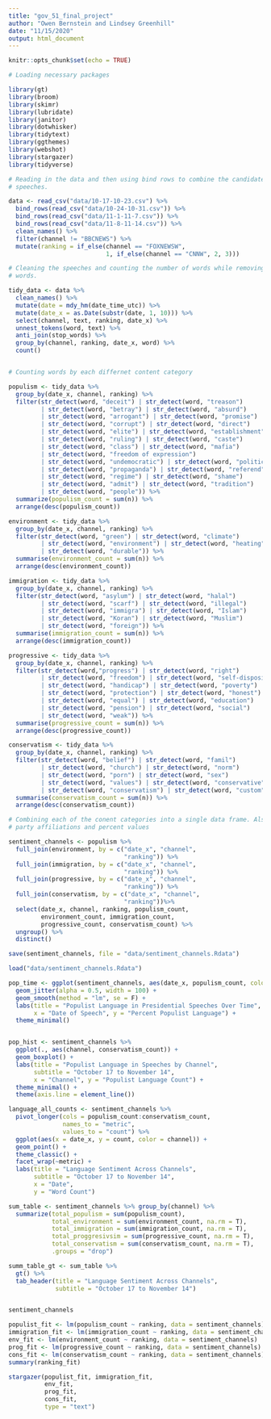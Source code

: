 ```yaml
---
title: "gov_51_final_project"
author: "Owen Bernstein and Lindsey Greenhill"
date: "11/15/2020"
output: html_document
---
```


```r
knitr::opts_chunk$set(echo = TRUE)

# Loading necessary packages

library(gt)
library(broom)
library(skimr)
library(lubridate)
library(janitor)
library(dotwhisker)
library(tidytext)
library(ggthemes)
library(webshot)
library(stargazer)
library(tidyverse)

```

```r

# Reading in the data and then using bind rows to combine the candidates'
# speeches.

data <- read_csv("data/10-17-10-23.csv") %>%
  bind_rows(read_csv("data/10-24-10-31.csv")) %>%
  bind_rows(read_csv("data/11-1-11-7.csv")) %>%
  bind_rows(read_csv("data/11-8-11-14.csv")) %>%
  clean_names() %>%
  filter(channel != "BBCNEWS") %>%
  mutate(ranking = if_else(channel == "FOXNEWSW",
                           1, if_else(channel == "CNNW", 2, 3)))

# Cleaning the speeches and counting the number of words while removing stop
# words.

tidy_data <- data %>% 
  clean_names() %>% 
  mutate(date = mdy_hm(date_time_utc)) %>%
  mutate(date_x = as.Date(substr(date, 1, 10))) %>%
  select(channel, text, ranking, date_x) %>%
  unnest_tokens(word, text) %>%
  anti_join(stop_words) %>%
  group_by(channel, ranking, date_x, word) %>%
  count()



```

```r

# Counting words by each differnet content category

populism <- tidy_data %>% 
  group_by(date_x, channel, ranking) %>% 
  filter(str_detect(word, "deceit") | str_detect(word, "treason")
         | str_detect(word, "betray") | str_detect(word, "absurd")
         | str_detect(word, "arrogant") | str_detect(word, "promise") 
         | str_detect(word, "corrupt") | str_detect(word, "direct")
         | str_detect(word, "elite") | str_detect(word, "establishment")
         | str_detect(word, "ruling") | str_detect(word, "caste")
         | str_detect(word, "class") | str_detect(word, "mafia")
         | str_detect(word, "freedom of expression")
         | str_detect(word, "undemocratic") | str_detect(word, "politic")
         | str_detect(word, "propaganda") | str_detect(word, "referend")
         | str_detect(word, "regime") | str_detect(word, "shame")
         | str_detect(word, "admit") | str_detect(word, "tradition")
         | str_detect(word, "people")) %>% 
  summarize(populism_count = sum(n)) %>% 
  arrange(desc(populism_count))

environment <- tidy_data %>% 
  group_by(date_x, channel, ranking) %>% 
  filter(str_detect(word, "green") | str_detect(word, "climate")
         | str_detect(word, "environment") | str_detect(word, "heating")
         | str_detect(word, "durable")) %>% 
  summarise(environment_count = sum(n)) %>% 
  arrange(desc(environment_count))

immigration <- tidy_data %>% 
  group_by(date_x, channel, ranking) %>% 
  filter(str_detect(word, "asylum") | str_detect(word, "halal")
         | str_detect(word, "scarf") | str_detect(word, "illegal")
         | str_detect(word, "immigra") | str_detect(word, "Islam") 
         | str_detect(word, "Koran") | str_detect(word, "Muslim")
         | str_detect(word, "foreign")) %>% 
  summarise(immigration_count = sum(n)) %>% 
  arrange(desc(immigration_count))

progressive <- tidy_data %>% 
  group_by(date_x, channel, ranking) %>% 
  filter(str_detect(word,"progress") | str_detect(word, "right")
         | str_detect(word, "freedom") | str_detect(word, "self-disposition")
         | str_detect(word, "handicap") | str_detect(word, "poverty") 
         | str_detect(word, "protection") | str_detect(word, "honest")
         | str_detect(word, "equal") | str_detect(word, "education")
         | str_detect(word, "pension") | str_detect(word, "social") 
         | str_detect(word, "weak")) %>% 
  summarise(progressive_count = sum(n)) %>% 
  arrange(desc(progressive_count))

conservatism <- tidy_data %>% 
  group_by(date_x, channel, ranking) %>%  
  filter(str_detect(word, "belief") | str_detect(word, "famil")
         | str_detect(word, "church") | str_detect(word, "norm")
         | str_detect(word, "porn") | str_detect(word, "sex")
         | str_detect(word, "values") | str_detect(word, "conservative")
         | str_detect(word, "conservatism") | str_detect(word, "custom")) %>% 
  summarise(conservatism_count = sum(n)) %>% 
  arrange(desc(conservatism_count))

# Combining each of the conent categories into a single data frame. Also adding
# party affiliations and percent values

sentiment_channels <- populism %>% 
  full_join(environment, by = c("date_x", "channel",
                                "ranking")) %>% 
  full_join(immigration, by = c("date_x", "channel",
                                "ranking")) %>% 
  full_join(progressive, by = c("date_x", "channel",
                                "ranking")) %>% 
  full_join(conservatism, by = c("date_x", "channel",
                                "ranking"))%>%
  select(date_x, channel, ranking, populism_count,
         environment_count, immigration_count, 
         progressive_count, conservatism_count) %>%
  ungroup() %>% 
  distinct()

save(sentiment_channels, file = "data/sentiment_channels.Rdata")
```


```r

load("data/sentiment_channels.Rdata")

pop_time <- ggplot(sentiment_channels, aes(date_x, populism_count, color = channel)) +
  geom_jitter(alpha = 0.5, width = 100) +
  geom_smooth(method = "lm", se = F) +
  labs(title = "Populist Language in Presidential Speeches Over Time",
       x = "Date of Speech", y = "Percent Populist Language") +
  theme_minimal()


pop_hist <- sentiment_channels %>% 
  ggplot(., aes(channel, conservatism_count)) +
  geom_boxplot() + 
  labs(title = "Populist Language in Speeches by Channel",
       subtitle = "October 17 to November 14",
       x = "Channel", y = "Populist Language Count") +
  theme_minimal() +
  theme(axis.line = element_line())

language_all_counts <- sentiment_channels %>%
  pivot_longer(cols = populism_count:conservatism_count,
               names_to = "metric",
               values_to = "count") %>%
  ggplot(aes(x = date_x, y = count, color = channel)) +
  geom_point() +
  theme_classic() +
  facet_wrap(~metric) +
  labs(title = "Language Sentiment Across Channels",
       subtitle = "October 17 to November 14",
       x = "Date",
       y = "Word Count")

sum_table <- sentiment_channels %>% group_by(channel) %>%
  summarize(total_populism = sum(populism_count),
            total_environment = sum(environment_count, na.rm = T),
            total_immigration = sum(immigration_count, na.rm = T),
            total_proggresivsim = sum(progressive_count, na.rm = T),
            total_conservatism = sum(conservatism_count, na.rm = T),
            .groups = "drop")

summ_table_gt <- sum_table %>%
  gt() %>%
  tab_header(title = "Language Sentiment Across Channels",
             subtitle = "October 17 to November 14")



```


```r

sentiment_channels

populist_fit <- lm(populism_count ~ ranking, data = sentiment_channels)
immigration_fit <- lm(immigration_count ~ ranking, data = sentiment_channels)
env_fit <- lm(environment_count ~ ranking, data = sentiment_channels)
prog_fit <- lm(progressive_count ~ ranking, data = sentiment_channels)
cons_fit <- lm(conservatism_count ~ ranking, data = sentiment_channels)
summary(ranking_fit)

stargazer(populist_fit, immigration_fit,
          env_fit,
          prog_fit,
          cons_fit,
          type = "text")


```

